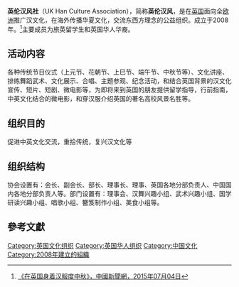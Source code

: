 {{expand|time=2015-07-03T14:00:57+00:00}}
{{refimprove|time=2015-07-03T14:00:57+00:00}}
'''英伦汉风社'''（UK Han Culture Association），简称'''英伦汉风'''，是在[[英国|英国]]面向全[[欧洲|欧洲]]推广汉文化，在海外传播华夏文化，交流东西方理念的公益组织。成立于2008年。<ref>[http://www.chinanews.com/lxsh/news/2009/10-09/1901687.shtml 《在英国身着汉服度中秋》，中國新聞網，2015年07月04日]</ref>主要成员为旅英留学生和英国华人华裔。

==活动内容==
各种传统节日仪式（上元节、花朝节、上巳节、端午节、中秋节等）、文化讲座、排练舞蹈武术、文化展示、合唱、主题参观、纪念活动，和结合英国背景的汉文化宣传、短片、短剧、微电影等，为即将来到英国的朋友提供留学指导，行前指南，中英文化结合的微电影，和穿汉服介绍英国的著名高校风景名胜等。

==组织目的==
促进中英文化交流，重拾传统，复兴汉文化等

==组织结构==
协会设置有：会长、副会长、部长、理事长、理事、英国各地分部负责人、中国国内各地分部负责人等。部门设置有：理事会、汉舞兴趣小组、武术兴趣小组、国学研读兴趣小组、唱歌小组、簪笈制作小组、美食小组等。

==參考文獻==
{{Reflist}}

[[Category:英国文化组织|Category:英国文化组织]]
[[Category:英国华人组织|Category:英国华人组织]]
[[Category:中国文化|Category:中国文化]]
[[Category:2008年建立的組織|Category:2008年建立的組織]]